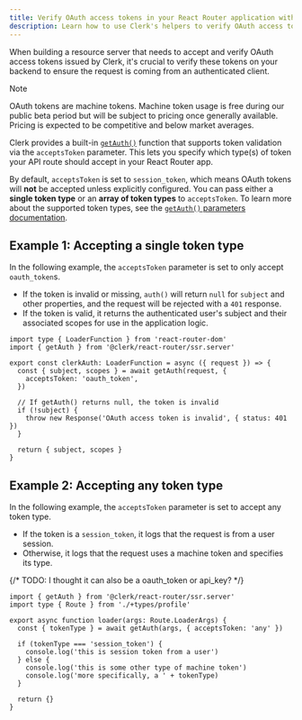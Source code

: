 ```yaml
---
title: Verify OAuth access tokens in your React Router application with Clerk
description: Learn how to use Clerk's helpers to verify OAuth access tokens in your React Router application.
---
```


When building a resource server that needs to accept and verify OAuth access tokens issued by Clerk, it's crucial to verify these tokens on your backend to ensure the request is coming from an authenticated client.

> [!NOTE]
> OAuth tokens are machine tokens. Machine token usage is free during our public beta period but will be subject to pricing once generally available. Pricing is expected to be competitive and below market averages.

Clerk provides a built-in [`getAuth()`](/docs/references/react-router/get-auth) function that supports token validation via the `acceptsToken` parameter. This lets you specify which type(s) of token your API route should accept in your React Router app.

By default, `acceptsToken` is set to `session_token`, which means OAuth tokens will **not** be accepted unless explicitly configured. You can pass either a **single token type** or an **array of token types** to `acceptsToken`. To learn more about the supported token types, see the [`getAuth()` parameters documentation](/docs/references/react-router/get-auth#parameters).

## Example 1: Accepting a single token type

In the following example, the `acceptsToken` parameter is set to only accept `oauth_token`s.

- If the token is invalid or missing, `auth()` will return `null` for `subject` and other properties, and the request will be rejected with a `401` response.
- If the token is valid, it returns the authenticated user's subject and their associated scopes for use in the application logic.

```tsx
import type { LoaderFunction } from 'react-router-dom'
import { getAuth } from '@clerk/react-router/ssr.server'

export const clerkAuth: LoaderFunction = async ({ request }) => {
  const { subject, scopes } = await getAuth(request, {
    acceptsToken: 'oauth_token',
  })

  // If getAuth() returns null, the token is invalid
  if (!subject) {
    throw new Response('OAuth access token is invalid', { status: 401 })
  }

  return { subject, scopes }
}
```

## Example 2: Accepting any token type

In the following example, the `acceptsToken` parameter is set to accept any token type.

- If the token is a `session_token`, it logs that the request is from a user session.
- Otherwise, it logs that the request uses a machine token and specifies its type.

{/* TODO: I thought it can also be a oauth_token or api_key? */}

```tsx
import { getAuth } from '@clerk/react-router/ssr.server'
import type { Route } from './+types/profile'

export async function loader(args: Route.LoaderArgs) {
  const { tokenType } = await getAuth(args, { acceptsToken: 'any' })

  if (tokenType === 'session_token') {
    console.log('this is session token from a user')
  } else {
    console.log('this is some other type of machine token')
    console.log('more specifically, a ' + tokenType)
  }

  return {}
}
```
